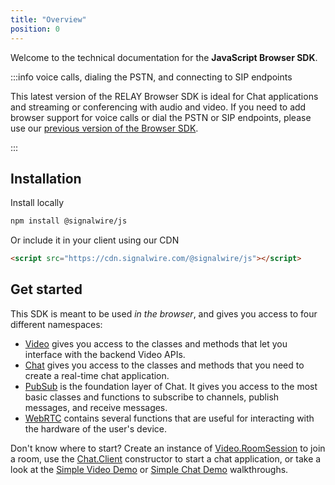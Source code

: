 ```yaml
---
title: "Overview"
position: 0
---
```


[Video]: /sdks/relay-browser-sdk/video
[Chat]: /sdks/relay-browser-sdk/chat
[PubSub]: /sdks/relay-browser-sdk/pubsub
[WebRTC]: /sdks/relay-browser-sdk/webrtc
[Simple Video Demo]: /video/getting-started/simple-video-demo
[Simple Chat Demo]: /chat/getting-started/get-started-with-a-simple-chat-demo
[Video.RoomSession]: /sdks/relay-browser-sdk/video/room-session
[Chat.Client]: /sdks/relay-browser-sdk/chat/client


Welcome to the technical documentation for the **JavaScript Browser SDK**.

:::info voice calls, dialing the PSTN, and connecting to SIP endpoints

This latest version of the RELAY Browser SDK is ideal for Chat applications and streaming or conferencing with audio and video.
If you need to add browser support for voice calls or dial the PSTN or SIP endpoints, please use our [previous version of the Browser SDK](https://docs.signalwire.com/reference/relay-sdk-js/v1/#relay-sdk-for-javascript).

:::

## Installation

Install locally

```bash npm2yarn
npm install @signalwire/js
```

Or include it in your client using our CDN

```html
<script src="https://cdn.signalwire.com/@signalwire/js"></script>
```

## Get started

This SDK is meant to be used _in the browser_, and gives you access to four different namespaces:

- [Video][Video] gives you access to the classes and methods that let you interface with the backend Video APIs.
- [Chat][Chat] gives you access to the classes and methods that you need to create a real-time chat application.
- [PubSub][PubSub] is the foundation layer of Chat. It gives you access to the most basic classes and functions to subscribe to channels, publish messages, and receive messages.
- [WebRTC][WebRTC] contains several functions that are useful for interacting with the hardware of the user's device.

Don't know where to start? Create an instance of [Video.RoomSession][Video.RoomSession] to join a room, use the [Chat.Client][Chat.Client] constructor to start a chat application, 
or take a look at the [Simple Video Demo][Simple Video Demo] or [Simple Chat Demo][Simple Chat Demo] walkthroughs.
